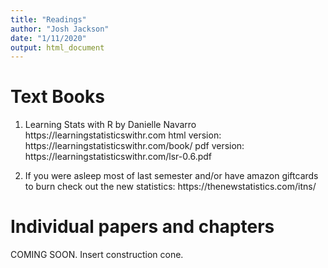 ```yaml
---
title: "Readings"
author: "Josh Jackson"
date: "1/11/2020"
output: html_document
---
```


# Text Books

1. Learning Stats with R by Danielle Navarro
https://learningstatisticswithr.com
html version: https://learningstatisticswithr.com/book/
pdf version: https://learningstatisticswithr.com/lsr-0.6.pdf

2. If you were asleep most of last semester and/or have amazon giftcards to burn check out the new statistics: https://thenewstatistics.com/itns/

# Individual papers and chapters

COMING SOON. Insert construction cone. 
